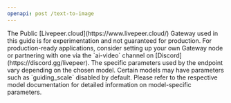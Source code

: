 ```yaml
---
openapi: post /text-to-image
---
```


<Info>
  The Public [Livepeer.cloud](https://www.livepeer.cloud/) Gateway used in this
  guide is for experimentation and not guaranteed for production. For
  production-ready applications, consider setting up your own Gateway node or
  partnering with one via the `ai-video` channel on
  [Discord](https://discord.gg/livepeer).
</Info>

<Note>
  The specific parameters used by the endpoint vary depending on the chosen
  model. Certain models may have parameters such as `guiding_scale` disabled by
  default. Please refer to the respective model documentation for detailed
  information on model-specific parameters.
</Note>
